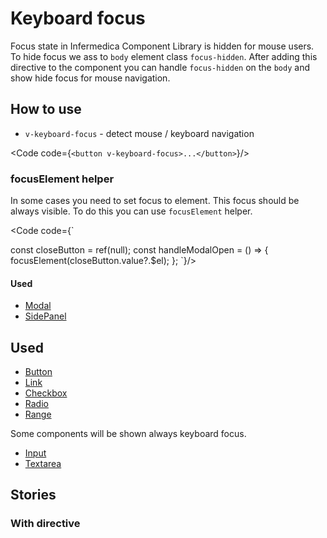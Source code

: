 
<Meta of={stories}/>

# Keyboard focus
Focus state in Infermedica Component Library is hidden for mouse users. To hide focus we ass to `body` element class `focus-hidden`.
After adding this directive to the component you can handle `focus-hidden` on the `body` and show hide focus for mouse navigation.

## How to use
* `v-keyboard-focus` - detect mouse / keyboard navigation

<Code code={`
<button v-keyboard-focus>...</button>
`}/>

### focusElement helper
In some cases you need to set focus to element. This focus should be always visible. To do this you can use `focusElement` helper.

<Code code={`

const closeButton = ref(null);
const handleModalOpen = () => {
  focusElement(closeButton.value?.$el);
};
`}/>

#### Used
* [Modal](/docs/organisms-modal--start-new-checkup)
* [SidePanel](/docs/organisms-sidepanel--terms-of-service)

## Used
* [Button](/docs/atoms-button--contained-large)
* [Link](/docs/atoms-link--large)
* [Checkbox](/docs/atoms-checkbox--with-label)
* [Radio](/docs/atoms-radio--with-label)
* [Range](/docs/atoms-range--common)

Some components will be shown always keyboard focus.
* [Input](/docs/atoms-input--with-placeholder)
* [Textarea](/docs/atoms-textarea--with-placeholder)

## Stories
### With directive
<Canvas of={stories.WithDirective}/>
